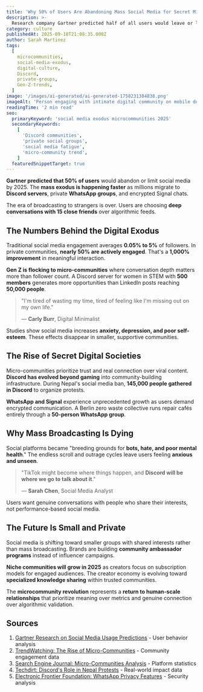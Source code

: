 ```yaml
---
title: 'Why 50% of Users Are Abandoning Mass Social Media for Secret Micro-Communities'
description: >-
  Research company Gartner predicted half of all users would leave or limit social media by 2025. The exodus is happening faster than expected as millions flock to Discord servers and private WhatsApp groups.
category: culture
publishedAt: 2025-09-18T21:08:35.000Z
author: Sarah Martinez
tags:
  [
    microcommunities,
    social-media-exodus,
    digital-culture,
    Discord,
    private-groups,
    Gen-Z-trends,
  ]
image: '/images/ai-generated/ai-generated-1758231384838.png'
imageAlt: 'Person engaging with intimate digital community on mobile device, representing the shift from mass social media to private micro-communities and Discord servers'
readingTime: '2 min read'
seo:
  primaryKeyword: 'social media exodus microcommunities 2025'
  secondaryKeywords:
    [
      'Discord communities',
      'private social groups',
      'social media fatigue',
      'micro-community trend',
    ]
  featuredSnippetTarget: true
---
```


**Gartner predicted that 50% of users** would abandon or limit social media by 2025. The **mass exodus is happening faster** as millions migrate to **Discord servers**, private **WhatsApp groups**, and encrypted Signal chats.

The era of broadcasting to strangers is over. Users are choosing **deep conversations with 15 close friends** over algorithmic feeds.

## The Numbers Behind the Digital Exodus

Traditional social media engagement averages **0.05% to 5%** of followers. In private communities, **nearly 50% are actively engaged**. That's a **1,000% improvement** in meaningful interaction.

**Gen Z is flocking to micro-communities** where conversation depth matters more than follower count. A Discord server for women in STEM with **500 members** generates more opportunities than LinkedIn posts reaching **50,000 people**.

> "I'm tired of wasting my time, tired of feeling like I'm missing out on my own life."
>
> — **Carly Burr**, Digital Minimalist

Studies show social media increases **anxiety, depression, and poor self-esteem**. These effects disappear in smaller, supportive communities.

## The Rise of Secret Digital Societies

Micro-communities prioritize trust and real connection over viral content. **Discord has evolved beyond gaming** into community-building infrastructure. During Nepal's social media ban, **145,000 people gathered in Discord** to organize protests.

**WhatsApp and Signal** experience unprecedented growth as users demand encrypted communication. A Berlin zero waste collective runs repair cafés entirely through a **50-person WhatsApp group**.

## Why Mass Broadcasting Is Dying

Social platforms became "breeding grounds for **bots, hate, and poor mental health**." The endless scroll and outrage cycles leave users feeling **anxious and unseen**.

> "TikTok might become where things happen, and **Discord will be where we go to talk about it**."
>
> — **Sarah Chen**, Social Media Analyst

Users want genuine conversations with people who share their interests, not performance-based social media.

## The Future Is Small and Private

Social media is shifting toward smaller groups with shared interests rather than mass broadcasting. Brands are building **community ambassador programs** instead of influencer campaigns.

**Niche communities will grow in 2025** as creators focus on subscription models for engaged audiences. The creator economy is evolving toward **specialized knowledge sharing** within trusted communities.

The **microcommunity revolution** represents a **return to human-scale relationships** that prioritize meaning over metrics and genuine connection over algorithmic validation.

## Sources

1. [Gartner Research on Social Media Usage Predictions](https://thred.com/culture/social-media-platforms-will-see-a-mass-exodus-in-2025/) - User behavior analysis
2. [TrendWatching: The Rise of Micro-Communities](https://www.trendwatching.com/make-shift/niche-nets) - Community engagement data
3. [Search Engine Journal: Micro-Communities Analysis](https://www.searchenginejournal.com/the-rise-of-micro-communities/532677/) - Platform statistics
4. [Techdirt: Discord's Role in Nepal Protests](https://www.techdirt.com/2025/09/12/after-30-deaths-in-protests-triggered-by-nepals-social-media-ban-145000-people-debate-the-countrys-future-in-discord-chatroom/) - Real-world impact data
5. [Electronic Frontier Foundation: WhatsApp Privacy Features](https://www.eff.org/deeplinks/2025/09/what-whatsapps-advanced-chat-privacy-really-does) - Security analysis
